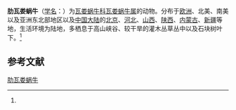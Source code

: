 {{Speciesbox
| name = 肋瓦娄蜗牛
| status = 
| status_system = 
| image = 
| genus = Vallonia
| species = costata
| authority = (Muller, 1774)<ref name='id10980'>{{cite web| url =http://www.bioinfo.cn/db05/BjdwSpecies.php?action=view&id=10980| title =肋瓦娄蜗牛| work =《中国动物物种编目数据库》| publisher =中国科学院微生物研究所| author =中国科学院动物研究所| accessdate =2009-04-28| deadurl =yes| archiveurl =https://web.archive.org/web/20160305040451/http://www.bioinfo.cn/db05/BjdwSpecies.php?action=view&id=10980| archivedate =2016-03-05}}</ref>
}}

'''肋瓦娄蜗牛'''（[[学名|学名]]：{{lang|la|''Vallonia costata''}}）为[[瓦娄蜗牛科|瓦娄蜗牛科]][[瓦娄蜗牛属|瓦娄蜗牛属]]的动物。分布于[[欧洲|欧洲]]、北美、南美以及亚洲东北部地区以及[[中国大陆|中国大陆]]的[[北京|北京]]、[[河北|河北]]、[[山西|山西]]、[[陕西|陕西]]、[[内蒙古|内蒙古]]、[[新疆|新疆]]等地，生活环境为陆地，多栖息于高山峡谷、较干旱的灌木丛草丛中以及石块树叶下。<ref name='id10980'/>

== 参考文献 ==
{{reflist}}

{{Wikispecies|Vallonia costata}}
{{Taxonbar|from=Q3172983}}

[[Category:瓦娄蜗牛属|肋瓦娄蜗牛]]


{{软体动物小作品}}